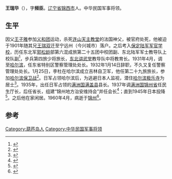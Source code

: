 {{Otheruses|王瑞華 (台塑)|other=同名的[[王永慶|王永慶]]二房次女}}
'''王瑞华'''（{{bd|1891年||1960年}}），字'''频臣'''。[[辽宁省|辽宁省]][[锦西市|锦西市]]人。中华民国军事将领。

== 生平 ==
因父[[王子雅|王子雅]]参加[[义和团|义和团]]运动，杀死[[连山天主教堂|连山天主教堂]]的法国神父，被官府处死，他被迫于1901年随其兄[[王瑞双|王瑞双]]迁至宁远州（今兴城市）落户。之后考入[[保定陆军军官学校|保定陆军军官学校]]，历任东北军[[郭松龄|郭松龄]]部第六混成旅第二十五团中校团副、东北陆军军士教导队上校队副<ref name="王鸿宾1982">{{cite book|author=王鸿宾|title=沈阳史话|url=http://books.google.com/books?id=OipUAAAAMAAJ|year=1982|publisher=上海人民出版社|page=114}}</ref>，步兵第四旅少将旅长，[[东北讲武堂|东北讲武堂]]教导队中将教育长。1931年4月，调至[[哈尔滨|哈尔滨]]，任东省特别区警察管理处处长。1932年1月14日辞职，不久又复任警察管理处处长。1月25日，李杜在哈尔滨成立吉林自卫军，他任第二十九旅旅长，参加[[哈尔滨保卫战|哈尔滨保卫战]]<ref name="潘喜廷1994as">{{cite book|author=潘喜廷|title=东北近代史研究|url=http://books.google.com/books?id=GMVsAAAAIAAJ|year=1994|publisher=中州古籍出版社|page=90}}</ref>。日军占领哈尔滨后，为逃避日本人监视，潜住[[极乐寺_(哈尔滨)|哈尔滨极乐寺]]为居士<ref name="潘喜廷1994">{{cite book|author=潘喜廷|title=东北近代史研究|url=http://books.google.com/books?id=GMVsAAAAIAAJ|year=1994|publisher=中州古籍出版社|page=350}}</ref>。1935年，出任日军占领的[[满洲国|满洲国]][[满盖县|满盖县]]县长。1937年调[[满洲国|满洲国]][[锦州省|锦州省]]任民生厅长，后任省长，组建“锦州地方治安维持会”并任会长<ref name="办公室">{{cite book|author=锦州市地方志编纂委员会. 办公室|title=锦州市志: 综合卷|url=http://books.google.com/books?id=FGALAQAAMAAJ|publisher=中国统计出版社|page=62}}</ref>；直到1945年日本投降<ref name="曾克林1992">{{cite book|author=曾克林|title=戎马生涯的回忆|url=http://books.google.com/books?id=zsFnAAAAIAAJ|year=1992|publisher=解放军出版社|isbn=978-7-5065-1924-3|page=224}}</ref>。之后他在家闲居。1960年4月，病逝于[[锦州|锦州]]<ref name="办公室">{{cite book|author=锦州市地方志编纂委员会. 办公室|title=锦州市志: 综合卷|url=http://books.google.com/books?id=FGALAQAAMAAJ|publisher=中国统计出版社|page=62}}</ref>。

== 参考==
{{reflist}}

[[Category:葫芦岛人|Category:葫芦岛人]]
[[Category:中华民国军事将领|Category:中华民国军事将领]]